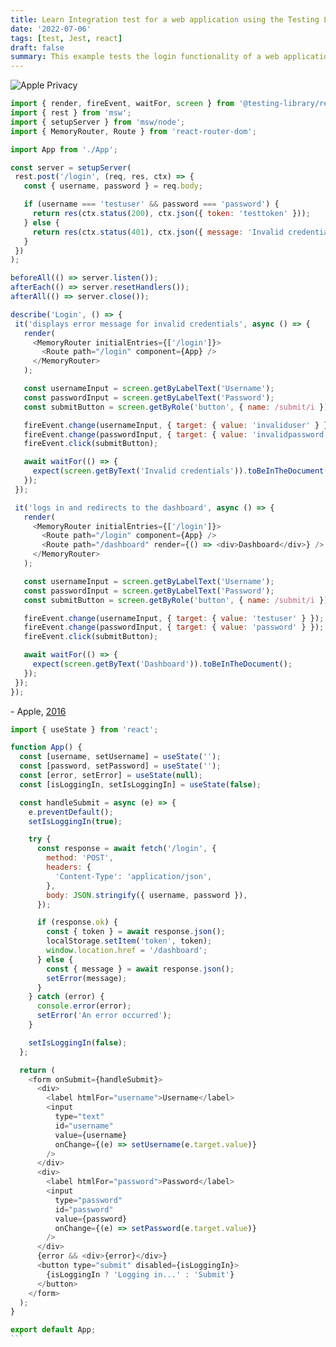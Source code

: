 ```yaml
---
title: Learn Integration test for a web application using the Testing Library and Jest.
date: '2022-07-06'
tags: [test, Jest, react]
draft: false
summary: This example tests the login functionality of a web application, which involves multiple components and interactions, including form submission, authentication, and routing.
---
```


<img className="inline" src="/static/images/Blog/apple-privacy.jpg" alt="Apple Privacy" />

 ```js
import { render, fireEvent, waitFor, screen } from '@testing-library/react';
import { rest } from 'msw';
import { setupServer } from 'msw/node';
import { MemoryRouter, Route } from 'react-router-dom';

import App from './App';

const server = setupServer(
  rest.post('/login', (req, res, ctx) => {
    const { username, password } = req.body;

    if (username === 'testuser' && password === 'password') {
      return res(ctx.status(200), ctx.json({ token: 'testtoken' }));
    } else {
      return res(ctx.status(401), ctx.json({ message: 'Invalid credentials' }));
    }
  })
);

beforeAll(() => server.listen());
afterEach(() => server.resetHandlers());
afterAll(() => server.close());

describe('Login', () => {
  it('displays error message for invalid credentials', async () => {
    render(
      <MemoryRouter initialEntries={['/login']}>
        <Route path="/login" component={App} />
      </MemoryRouter>
    );

    const usernameInput = screen.getByLabelText('Username');
    const passwordInput = screen.getByLabelText('Password');
    const submitButton = screen.getByRole('button', { name: /submit/i });

    fireEvent.change(usernameInput, { target: { value: 'invaliduser' } });
    fireEvent.change(passwordInput, { target: { value: 'invalidpassword' } });
    fireEvent.click(submitButton);

    await waitFor(() => {
      expect(screen.getByText('Invalid credentials')).toBeInTheDocument();
    });
  });

  it('logs in and redirects to the dashboard', async () => {
    render(
      <MemoryRouter initialEntries={['/login']}>
        <Route path="/login" component={App} />
        <Route path="/dashboard" render={() => <div>Dashboard</div>} />
      </MemoryRouter>
    );

    const usernameInput = screen.getByLabelText('Username');
    const passwordInput = screen.getByLabelText('Password');
    const submitButton = screen.getByRole('button', { name: /submit/i });

    fireEvent.change(usernameInput, { target: { value: 'testuser' } });
    fireEvent.change(passwordInput, { target: { value: 'password' } });
    fireEvent.click(submitButton);

    await waitFor(() => {
      expect(screen.getByText('Dashboard')).toBeInTheDocument();
    });
  });
});
```
\- Apple, [2016](https://www.apple.com/customer-letter/answers/)

````js
import { useState } from 'react';

function App() {
  const [username, setUsername] = useState('');
  const [password, setPassword] = useState('');
  const [error, setError] = useState(null);
  const [isLoggingIn, setIsLoggingIn] = useState(false);

  const handleSubmit = async (e) => {
    e.preventDefault();
    setIsLoggingIn(true);

    try {
      const response = await fetch('/login', {
        method: 'POST',
        headers: {
          'Content-Type': 'application/json',
        },
        body: JSON.stringify({ username, password }),
      });

      if (response.ok) {
        const { token } = await response.json();
        localStorage.setItem('token', token);
        window.location.href = '/dashboard';
      } else {
        const { message } = await response.json();
        setError(message);
      }
    } catch (error) {
      console.error(error);
      setError('An error occurred');
    }

    setIsLoggingIn(false);
  };

  return (
    <form onSubmit={handleSubmit}>
      <div>
        <label htmlFor="username">Username</label>
        <input
          type="text"
          id="username"
          value={username}
          onChange={(e) => setUsername(e.target.value)}
        />
      </div>
      <div>
        <label htmlFor="password">Password</label>
        <input
          type="password"
          id="password"
          value={password}
          onChange={(e) => setPassword(e.target.value)}
        />
      </div>
      {error && <div>{error}</div>}
      <button type="submit" disabled={isLoggingIn}>
        {isLoggingIn ? 'Logging in...' : 'Submit'}
      </button>
    </form>
  );
}

export default App;
```